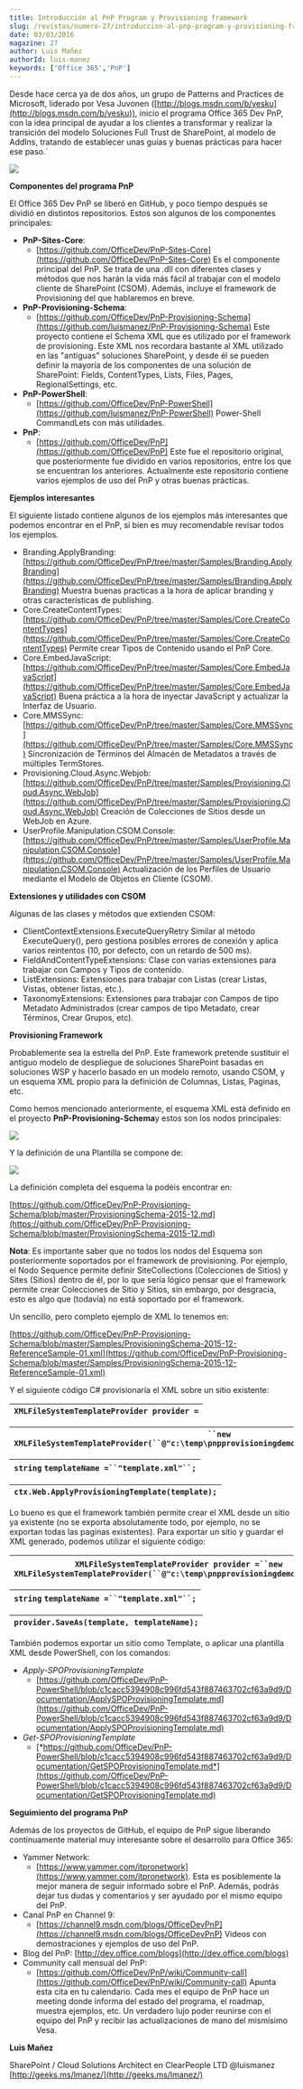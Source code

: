 ```yaml
---
title: Introducción al PnP Program y Provisioning framework
slug: /revistas/numero-27/introduccion-al-pnp-program-y-provisioning-framework
date: 03/03/2016
magazine: 27
author: Luis Mañez
authorId: luis-manez
keywords: ['Office 365','PnP']
---
```






​Desde hace cerca ya de dos años, un grupo de Patterns and Practices de Microsoft, liderado por Vesa Juvonen ([http://blogs.msdn.com/b/vesku](http://blogs.msdn.com/b/vesku)), inicio el programa Office 365 Dev PnP, con la idea principal de ayudar a los clientes a transformar y realizar la transición del modelo Soluciones Full Trust de SharePoint, al modelo de AddIns, tratando de establecer unas guías y buenas prácticas para hacer ese paso.´

![](../../../images/numero27/introduccion-al-pnp-program-y-provisioning-framework/image1.png)

**Componentes del programa PnP**

El Office 365 Dev PnP se liberó en GitHub, y poco tiempo después se dividió en distintos repositorios. Estos son algunos de los componentes principales:

- **PnP-Sites-Core**:
    - [https://github.com/OfficeDev/PnP-Sites-Core](https://github.com/OfficeDev/PnP-Sites-Core)
 Es el componente principal del PnP. Se trata de una .dll con diferentes clases y métodos que nos harán la vida más fácil al trabajar con el modelo cliente de SharePoint (CSOM). Además, incluye el framework de Provisioning del que hablaremos en breve.
- **PnP-Provisioning-Schema**:
    - [https://github.com/OfficeDev/PnP-Provisioning-Schema](https://github.com/luismanez/PnP-Provisioning-Schema)
 Este proyecto contiene el Schema XML que es utilizado por el framework de provisioning. Este XML nos recordara bastante al XML utilizado en las "antiguas" soluciones SharePoint, y desde él se pueden definir la mayoría de los componentes de una solución de SharePoint: Fields, ContentTypes, Lists, Files, Pages, RegionalSettings, etc.
- **PnP-PowerShell**:
    - [https://github.com/OfficeDev/PnP-PowerShell](https://github.com/luismanez/PnP-PowerShell)
 Power-Shell CommandLets con más utilidades.
- **PnP**:
    - [https://github.com/OfficeDev/PnP](https://github.com/OfficeDev/PnP) Este fue el repositorio original, que posteriormente fue dividido en varios repositorios, entre los que se encuentran los anteriores. Actualmente este repositorio contiene varios ejemplos de uso del PnP y otras buenas prácticas.


**Ejemplos interesantes**

El siguiente listado contiene algunos de los ejemplos más interesantes que podemos encontrar en el PnP, si bien es muy recomendable revisar todos los ejemplos.

- Branding.ApplyBranding: [https://github.com/OfficeDev/PnP/tree/master/Samples/Branding.ApplyBranding](https://github.com/OfficeDev/PnP/tree/master/Samples/Branding.ApplyBranding)
 Muestra buenas practicas a la hora de aplicar branding y otras características de publishing.
- Core.CreateContentTypes: [https://github.com/OfficeDev/PnP/tree/master/Samples/Core.CreateContentTypes](https://github.com/OfficeDev/PnP/tree/master/Samples/Core.CreateContentTypes)
 Permite crear Tipos de Contenido usando el PnP Core.
- Core.EmbedJavaScript: [https://github.com/OfficeDev/PnP/tree/master/Samples/Core.EmbedJavaScript](https://github.com/OfficeDev/PnP/tree/master/Samples/Core.EmbedJavaScript)
 Buena práctica a la hora de inyectar JavaScript y actualizar la Interfaz de Usuario.
- Core.MMSSync: [https://github.com/OfficeDev/PnP/tree/master/Samples/Core.MMSSync](https://github.com/OfficeDev/PnP/tree/master/Samples/Core.MMSSync)
 Sincronización de Términos del Almacén de Metadatos a través de múltiples TermStores.
- Provisioning.Cloud.Async.Webjob: [https://github.com/OfficeDev/PnP/tree/master/Samples/Provisioning.Cloud.Async.WebJob](https://github.com/OfficeDev/PnP/tree/master/Samples/Provisioning.Cloud.Async.WebJob)
 Creación de Colecciones de Sitios desde un WebJob en Azure.
- UserProfile.Manipulation.CSOM.Console: [https://github.com/OfficeDev/PnP/tree/master/Samples/UserProfile.Manipulation.CSOM.Console](https://github.com/OfficeDev/PnP/tree/master/Samples/UserProfile.Manipulation.CSOM.Console)
 Actualización de los Perfiles de Usuario mediante el Modelo de Objetos en Cliente (CSOM).


**Extensiones y utilidades con CSOM**

Algunas de las clases y métodos que extienden CSOM:

- ClientContextExtensions.ExecuteQueryRetry
 Similar al método ExecuteQuery(), pero gestiona posibles errores de conexión y aplica varios reintentos (10, por defecto, con un retardo de 500 ms).
- FieldAndContentTypeExtensions: Clase con varias extensiones para trabajar con Campos y Tipos de contenido.
- ListExtensions: Extensiones para trabajar con Listas (crear Listas, Vistas, obtener listas, etc.).
- TaxonomyExtensions: Extensiones para trabajar con Campos de tipo Metadato Administrados (crear campos de tipo Metadato, crear Términos, Crear Grupos, etc).


**Provisioning Framework**

Probablemente sea la estrella del PnP. Este framework pretende sustituir el antiguo modelo de despliegue de soluciones SharePoint basadas en soluciones WSP y hacerlo basado en un modelo remoto, usando CSOM, y un esquema XML propio para la definición de Columnas, Listas, Paginas, etc.

Como hemos mencionado anteriormente, el esquema XML está definido en el proyecto **PnP-Provisioning-Schema**y estos son los nodos principales:

![](../../../images/numero27/introduccion-al-pnp-program-y-provisioning-framework/image2.png)

Y la definición de una Plantilla se compone de:

![](../../../images/numero27/introduccion-al-pnp-program-y-provisioning-framework/image3.png)

La definición completa del esquema la podéis encontrar en:

[https://github.com/OfficeDev/PnP-Provisioning-Schema/blob/master/ProvisioningSchema-2015-12.md](https://github.com/OfficeDev/PnP-Provisioning-Schema/blob/master/ProvisioningSchema-2015-12.md)

**Nota**: Es importante saber que no todos los nodos del Esquema son posteriormente soportados por el framework de provisioning. Por ejemplo, el Nodo Sequence permite definir SiteCollections (Colecciones de Sitios) y Sites (Sitios) dentro de él, por lo que sería lógico pensar que el framework permite crear Colecciones de Sitio y Sitios, sin embargo, por desgracia, esto es algo que (todavía) no está soportado por el framework.

Un sencillo, pero completo ejemplo de XML lo tenemos en:

[https://github.com/OfficeDev/PnP-Provisioning-Schema/blob/master/Samples/ProvisioningSchema-2015-12-ReferenceSample-01.xml](https://github.com/OfficeDev/PnP-Provisioning-Schema/blob/master/Samples/ProvisioningSchema-2015-12-ReferenceSample-01.xml)

Y el siguiente código C# provisionaría el XML sobre un sitio existente:

| `XMLFileSystemTemplateProvider provider =` |
| --- |

| `                ``new` `XMLFileSystemTemplateProvider(``@"c:\temp\pnpprovisioningdemo"``,``""``);` |
| --- |

| `string` `templateName =``"template.xml"``;` |
| --- |

| `ctx.Web.ApplyProvisioningTemplate(template);` |
| --- |

Lo bueno es que el framework también permite crear el XML desde un sitio ya existente (no se exporta absolutamente todo, por ejemplo, no se exportan todas las paginas existentes). Para exportar un sitio y guardar el XML generado, podemos utilizar el siguiente código:

| `XMLFileSystemTemplateProvider provider =``new`    `XMLFileSystemTemplateProvider(``@"c:\temp\pnpprovisioningdemo"``,``""``);` |
| --- |

| `string` `templateName =``"template.xml"``;` |
| --- |

| `provider.SaveAs(template, templateName);` |
| --- |

También podemos exportar un sitio como Template, o aplicar una plantilla XML desde PowerShell, con los comandos:

- *Apply-SPOProvisioningTemplate*
    - [https://github.com/OfficeDev/PnP-PowerShell/blob/c1cacc5394908c996fd543f887463702cf63a9d9/Documentation/ApplySPOProvisioningTemplate.md](https://github.com/OfficeDev/PnP-PowerShell/blob/c1cacc5394908c996fd543f887463702cf63a9d9/Documentation/ApplySPOProvisioningTemplate.md)
- *Get-SPOProvisioningTemplate*
    - [*https://github.com/OfficeDev/PnP-PowerShell/blob/c1cacc5394908c996fd543f887463702cf63a9d9/Documentation/GetSPOProvisioningTemplate.md*](https://github.com/OfficeDev/PnP-PowerShell/blob/c1cacc5394908c996fd543f887463702cf63a9d9/Documentation/GetSPOProvisioningTemplate.md)


**Seguimiento del programa PnP**

Además de los proyectos de GitHub, el equipo de PnP sigue liberando continuamente material muy interesante sobre el desarrollo para Office 365:

- Yammer Network:
    - [https://www.yammer.com/itpronetwork](https://www.yammer.com/itpronetwork). Esta es posiblemente la mejor manera de seguir informado sobre el PnP. Además, podrás dejar tus dudas y comentarios y ser ayudado por el mismo equipo del PnP.
- Canal PnP en Channel 9:
    - [https://channel9.msdn.com/blogs/OfficeDevPnP](https://channel9.msdn.com/blogs/OfficeDevPnP) Videos con demostraciones y ejemplos de uso del PnP.
- Blog del PnP: [http://dev.office.com/blogs](http://dev.office.com/blogs)
- Community call mensual del PnP:
    - [https://github.com/OfficeDev/PnP/wiki/Community-call](https://github.com/OfficeDev/PnP/wiki/Community-call) Apunta esta cita en tu calendario. Cada mes el equipo de PnP hace un meeting donde informa del estado del programa, el roadmap, muestra ejemplos, etc. Un verdadero lujo poder reunirse con el equipo del PnP y recibir las actualizaciones de mano del mismísimo Vesa.




**Luis Mañez**

SharePoint / Cloud Solutions Architect en ClearPeople LTD
 @luismanez
 [http://geeks.ms/lmanez/](http://geeks.ms/lmanez/)


